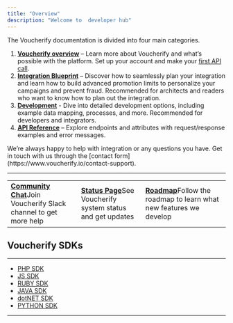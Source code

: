 ```yaml
---
title: "Overview"
description: "Welcome to  developer hub"
---
```


The Voucherify documentation is divided into four main categories.

1. **[Voucherify overview](./welcome-to-voucherify.mdx)** – Learn more about Voucherify and what’s possible with the platform. Set up your account and make your [first API call](/docs/getting-started).
2. **[Integration Blueprint](./integration-overview.mdx)** – Discover how to seamlessly plan your integration and learn how to build advanced promotion limits to personalize your campaigns and prevent fraud. Recommended for architects and readers who want to know how to plan out the integration.
3. **[Development](./welcome.mdx)** - Dive into detailed development options, including example data mapping, processes, and more. Recommended for developers and integrators.
4. **[API Reference](./introduction-1.mdx)** – Explore endpoints and attributes with request/response examples and error messages.

<Info>
  We’re always happy to help with integration or any questions you have. Get in touch with us through the [contact form](https://www.voucherify.io/contact-support).
</Info>

***

|                                                                                                         |                                                                                              |                                                                                                                               |
| ------------------------------------------------------------------------------------------------------- | -------------------------------------------------------------------------------------------- | ----------------------------------------------------------------------------------------------------------------------------- |
| [**Community Chat**](https://www.voucherify.io/community)Join Voucherify Slack channel to get more help | [**Status Page**](https://status.voucherify.io/)See Voucherify system status and get updates | [**Roadmap**](https://roadmap.voucherify.io/tabs/4-under-development)Follow the roadmap to learn what new features we develop |

## Voucherify SDKs

***

* [PHP SDK](https://github.com/rspective/voucherify-php-sdk)
* [JS SDK](https://github.com/voucherifyio/voucherify-js-sdk)
* [RUBY SDK](https://github.com/rspective/voucherify-ruby-sdk)
* [JAVA SDK](https://github.com/rspective/voucherify-java-sdk)
* [dotNET SDK](https://github.com/voucherifyio/voucherify-dotNET-sdk)
* [PYTHON SDK](https://github.com/voucherifyio/voucherify-python-sdk)

***
